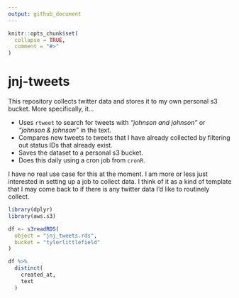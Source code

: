 ```yaml
---
output: github_document
---
```


<!-- README.md is generated from README.Rmd. Please edit that file -->

```r
knitr::opts_chunk$set(
  collapse = TRUE,
  comment = "#>"
)
```

# jnj-tweets

<!-- badges: start -->
<!-- badges: end -->

This repository collects twitter data and stores it to my own personal s3 bucket. More specifically, it... 

* Uses `rtweet` to search for tweets with _"johnson and johnson"_ or _"johnson & johnson"_ in the text.
* Compares new tweets to tweets that I have already collected by filtering out status IDs that already exist.
* Saves the dataset to a personal s3 bucket.
* Does this daily using a cron job from `cronR`.

I have no real use case for this at the moment. I am more or less just interested in setting up a job to collect data. I think of it as a kind of template that I may come back to if there is any twitter data I'd like to routinely collect.

```r
library(dplyr)
library(aws.s3)

df <- s3readRDS(
  object = "jnj_tweets.rds",
  bucket = "tylerlittlefield"
)

df %>% 
  distinct(
    created_at,
    text
  )
```

